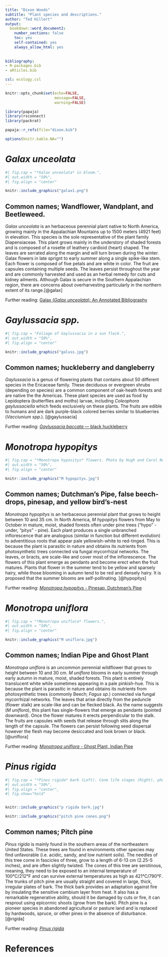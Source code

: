 ```yaml
---
title: "Dixon Woods"
subtitle: "Plant species and descriptions."
author: "Ted Hillert"
output:
  bookdown::word_document2:
    number_sections: false
    toc: yes
    self-contained: yes
    always_allow_html: yes
    
    
bibliography:
- R-packages.bib
- aRticles.bib

csl: ecology.csl
---
```



```r

knitr::opts_chunk$set(echo=FALSE,
                      message=FALSE,
                      warning=FALSE)

library(papaja)
library(rsconnect)
library(packrat)

papaja::r_refs(file="dixon.bib")

options(knitr.kable.NA="")

```


# *Galax unceolata*

```r
#| fig.cap = "*Galax unceolata* in bloom.",
#| out.width = "50%",
#| fig.align = "center"

knitr::include_graphics("galax1.png")
```

## Common names; Wandflower, Wandplant, and Beetleweed.

*Galax unceolata* is an herbaceous perennial plant native to North America, growing mainly in the Appalachian Mountains up to 1500 meters (4921 feet) in elevation. This species is the sole representative of the plant family Diapensiaceae. This plant grows mainly in the understory of shaded forests and is composed of a rosette of leathery cardioid (heart) shaped. The leaves are serrated along the margin and will turn brown during the winter. Galax flowers in late sprignt to early summer along a single spike-like stem. Each flower is composed of five petals and are white in color. The fruit are capsules containing multiple seeds. The leaves persist throughout the year and are commonly harvested and used as an herbal remedy for cuts and kidney ailments. Although Galax is secure in the Southern Appalachian region, there are concerns about overharvesting particularly in the northern extent of its range.[@galax]

Further reading: [Galax (*Galax unceolata*): An Annotated Bibliography](https://www.srs.fs.usda.gov/pubs/gtr/gtr_srs087.pdf)


# *Gaylussacia spp.*

```r
#| fig.cap = "Foliage of Gaylussacia in a sun fleck.",
#| out.width = "50%",
#| fig.align = "center"

knitr::include_graphics("galuss.jpg")
```

## Common names; huckleberry and dangleberry

*Gaylussacia* is a genus of flowering plants that contains about 50 different species in the Ericaceae family. These deciduous or evergreen shrubs (depending on species) are a common component of oak-heath forests and are native the the Americas. These plant species are used as food by Lepidoptera (butterflies and moths) larvae, including *Coleophora gaylussaciella* which feeds exclusively on these plants. The fruits are edible to humans and are dark purple-black colored berries similar to blueberries (*Vacciunium spp.*). [@gaylussacia]

Further reading: [*Gaylussacia baccata* — black huckleberry](https://www.fs.fed.us/wildflowers/beauty/mycotrophic/monotropa_hypopitys.shtml)


# *Monotropa hypopitys*

```r
#| fig.cap = "*Monotropa hypositys* flowers. Photo by Hugh and Carol Nourse.",
#| out.width = "50%",
#| fig.align = "center"

knitr::include_graphics("M hypopitys.jpg")
```

## Common names; Dutchman's Pipe, false beech-drops, pinesap, and yellow bird's-nest

*Monotropa hypopitys* is an herbaceous perennial plant that grows to height between 10 and 35 cm. In North America, *M hypopitys* flowers from May to October in mature, moist, shaded forests often under pine trees ("hypo" - under, "pitys" - pine). Each plant produces a single unbranched inflorescence that are analogous (similar in function but different evolution) to adventitious roots that appear pale yellowish-white to red-tinged. This is because the plant is parasitic in nature and obtains its nutrients from photosynthetic trees  connected via fungal mycorrhizal networks. The leaves, or bracts, are scale-like and cover most of the inflorescence. The flowers of this plant emerge as pendants and become erect when the fruit matures. Plants that flower in the summer tend to be yellow and sparsely hairy, while those blooming in autumn tend to be red and densely hairy. It is proposed that the summer blooms are self-pollinating. [@hypopitys] 

Further reading: [*Monotropa hypopitys* - Pinesap, Dutchman's Pipe](https://www.fs.fed.us/wildflowers/beauty/mycotrophic/monotropa_hypopitys.shtml)


# *Monotropa uniflora*

```r
#| fig.cap = "*Monotropa uniflora* flowers.",
#| out.width = "50%",
#| fig.align = "center"

knitr::include_graphics("M uniflora.jpg")
```

## Common names; Indian Pipe and Ghost Plant

*Monotropa uniflora* is an uncommon perennial wildflower that grows to height between 10 and 30 cm. *M uniflora* blooms in early summer through early autumn in mature, moist, shaded forests. This plant is entirely translucent white while sometimes appearing in a pale pinkish-hue. This is because the plant is parasitic in nature and obtains its nutrients from photosynthetic trees (commonly Beech; *Fagus sp.*) connected via fungal mycorrhizal networks. The leaves that arise directly from the peduncle (flower stalk) are scale-like and can be flecked black. As the name suggests (*M uniflora*), this plant has single-flowers that emerge as pendants (pointed downward). Once the flower matures it erects perpendicular to the stalk. The fruits are capsules with seeds that release through slits along the length of the capsule. The flowers can persist following seed dispersal however the flesh may become desiccated and look brown or black. [@uniflora]
 
Further reading: [*Monotropa uniflora* - Ghost Plant, Indian Pipe](https://www.fs.fed.us/wildflowers/beauty/mycotrophic/monotropa_uniflora.shtml)


# *Pinus rigida*

```r
#| fig.cap = "*Pinus rigida* bark (Left). Cone life stages (Right), photo courtesy of C. N. Elliot.",
#| out.width = "50%",
#| fig.align = "center",
#| fig.show="hold"


knitr::include_graphics("p rigida bark.jpg")

knitr::include_graphics("pitch pine cones.png")


```

## Common names; Pitch pine

*Pinus rigida* is mainly found in the southern areas of the northeastern United States. These trees are found in environments other species may find unfavorable (i.e. acidic, sandy, and low nutrient soils). The needles of this tree come in fascicles of three, grow to a length of 6-13 cm (2.25-5 inches), and are often slightly twisted. The cones of this tree are serotinous, meaning, they need to be exposed to an internal temperature of 100°C/212°F and can survive external temperatures as high as 421°C/790°F. The trunks of pitch pine are usually straight and covered in large, thick, irregular plates of bark. The thick bark provides an adaptation against fire by insulating the sensitive cambium layer from heat. It also has a remarkable regenerative ability, should it be damaged by cuts or fire, it can resprout using epicormic shoots (grow from the bark). Pitch pine is a pioneer species in abandoned agricultural or pasture land and is replaced by hardwoods, spruce, or other pines in the absence of disturbance. [@rigida]


Further reading: [*Pinus rigida*](https://www.fs.fed.us/database/feis/plants/tree/pinrig/all.html#Cone%20survival%20and%20seedling%20establishment:)


# References

